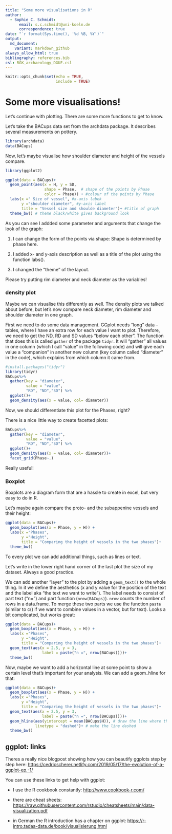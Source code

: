 ```yaml
---
title: "Some more visualisations in R"
author:
  - Sophie C. Schmidt:
      email: s.c.schmidt@uni-koeln.de
      correspondence: true
date: "`r format(Sys.time(), '%d %B, %Y')`"
output:
  md_document:
    variant: markdown_github
always_allow_html: true
bibliography: references.bib
csl: RGK_archaeology_DGUF.csl
---
```


```r
knitr::opts_chunk$set(echo = TRUE,
                      include = TRUE)

```



# Some more visualisations!

Let's continue with plotting. There are some more functions to get to know.

Let's take the BACups data set from the archdata package. It describes several measurements on pottery.

```r
library(archdata)
data(BACups)
```

Now, let's maybe visualise how shoulder diameter and height of the vessels compare.

```r
library(ggplot2)

ggplot(data = BACups)+
  geom_point(aes(x = H, y = SD, 
                 shape = Phase,  # shape of the points by Phase
                 color = Phase)) + #colour of the points by Phase
  labs(x =" Size of vessel", #x-axis labek
       y ="shoulder diameter", #y-axis label
       title = "Vessel size and shoulde diameter")+ #title of graph
  theme_bw() # theme black/white gives background look
```
As you can see I addded some parameter and arguments that change the look of the graph:

1. I can change the form of the points via shape: Shape is determined by phase here.

2. I added x- and y-axis description as well as a title of the plot using the function labs(). 

3. I changed the "theme" of the layout.

Please try putting rim diameter and neck diameter as the variables!

### density plot

Maybe we can visualise this differently as well. The density plots we talked about before, but let's now compare neck diameter, rim diameter and shoulder diameter in one graph. 

First we need to do some data management. GGplot needs "long" data -- tables, where I have an extra row for each value I want to plot. Therefore, we need to get the ND, RD and SD values "below each other". The function that does this is called `gather` of the package `tidyr`. It will "gather" all values in one column (which I call "value" in the following code) and will give each value a "companion" in another new column (key column called "diameter" in the code), which explains from which column it came from.

```r
#install.packages("tidyr")
library(tidyr)
BACups%>%
  gather(key = "diameter", 
         value = "value", 
         "RD", "ND","SD") %>%
  ggplot()+
  geom_density(aes(x = value, col= diameter))
```

Now, we should differentiate this plot for the Phases, right?

There is a nice little way to create facetted plots:

```r
BACups%>%
  gather(key = "diameter", 
         value = "value", 
         "RD", "ND","SD") %>%
  ggplot()+
  geom_density(aes(x = value, col= diameter))+
  facet_grid(Phase~.)
```

Really useful!

### Boxplot

Boxplots are a diagram form that are a hassle to create in excel, but very easy to do in R. 

Let's maybe again compare the proto- and the subappenine vessels and their height:

```r
ggplot(data = BACups)+
  geom_boxplot(aes(x = Phase, y = H)) + 
  labs(x ="Phases",
       y ="Height",
       title = "Comparing the height of vessels in the two phases")+
  theme_bw()
```

To every plot we can add additional things, such as lines or text.

Let's write in the lower right hand corner of the last plot the 
size of my dataset. Always a good practice.

We can add another "layer" to the plot by adding a `geom_text()` to the whole thing. In it we define the aesthetics (x and y value for the position of the text and the label aka "the text we want to write"). The label needs to consist of part text ("n=") and part function (`nrow(BACups)`). `nrow` counts the number of rows in a data.frame. To merge these two parts we use the function `paste` (similar to c() if we want to combine values in a vector, but for text). Looks a bit complicated, but works great: 

```r
ggplot(data = BACups)+
  geom_boxplot(aes(x = Phase, y = H)) + 
  labs(x ="Phases",
       y ="Height",
       title = "Comparing the height of vessels in the two phases")+
  geom_text(aes(x = 2.5, y = 3, 
                label = paste("n =", nrow(BACups))))+
  theme_bw()
```

Now, maybe we want to add a horizontal line at some point to show a certain level that's important for your analysis. We can add a geom_hline for that:

```r
ggplot(data = BACups)+
  geom_boxplot(aes(x = Phase, y = H)) + 
  labs(x ="Phases",
       y ="Height",
       title = "Comparing the height of vessels in the two phases")+
  geom_text(aes(x = 2.5, y = 3, 
                label = paste("n =", nrow(BACups))))+
  geom_hline(aes(yintercept = mean(BACups$H)), # draw the line where the mean value of H is
             linetype = "dashed")+ # make the line dashed
  theme_bw()
```

## ggplot: links

Theres a really nice blogpost showing how you can beautify ggplots step by step here:  <https://cedricscherer.netlify.com/2019/05/17/the-evolution-of-a-ggplot-ep.-1/>


You can use these links to get help with ggplot:

 - I use the R cookbook constantly: <http://www.cookbook-r.com/>
 
 - there are cheat sheets: <https://raw.githubusercontent.com/rstudio/cheatsheets/main/data-visualization.pdf>

  - in German the R introduction has a chapter on ggplot: <https://r-intro.tadaa-data.de/book/visualisierung.html>


